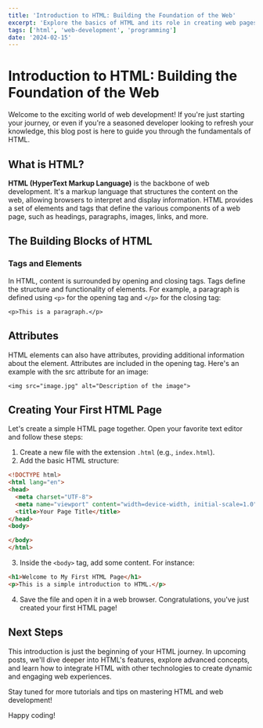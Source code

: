 ```yaml
---
title: 'Introduction to HTML: Building the Foundation of the Web'
excerpt: 'Explore the basics of HTML and its role in creating web pages.'
tags: ['html', 'web-development', 'programming']
date: '2024-02-15'
---
```


# Introduction to HTML: Building the Foundation of the Web

Welcome to the exciting world of web development! If you're just starting your journey, or even if you're a seasoned developer looking to refresh your knowledge, this blog post is here to guide you through the fundamentals of HTML.

## What is HTML?

**HTML (HyperText Markup Language)** is the backbone of web development. It's a markup language that structures the content on the web, allowing browsers to interpret and display information. HTML provides a set of elements and tags that define the various components of a web page, such as headings, paragraphs, images, links, and more.

## The Building Blocks of HTML

### Tags and Elements

In HTML, content is surrounded by opening and closing tags. Tags define the structure and functionality of elements. For example, a paragraph is defined using `<p>` for the opening tag and `</p>` for the closing tag:

`<p>This is a paragraph.</p>`
## Attributes

HTML elements can also have attributes, providing additional information about the element. Attributes are included in the opening tag. Here's an example with the src attribute for an image:

`<img src="image.jpg" alt="Description of the image">`

## Creating Your First HTML Page
Let's create a simple HTML page together. Open your favorite text editor and follow these steps:

1. Create a new file with the extension `.html` (e.g., `index.html`).
2. Add the basic HTML structure:

```html
<!DOCTYPE html>
<html lang="en">
<head>
  <meta charset="UTF-8">
  <meta name="viewport" content="width=device-width, initial-scale=1.0">
  <title>Your Page Title</title>
</head>
<body>

</body>
</html>
```
3. Inside the `<body>` tag, add some content. For instance:
```html
<h1>Welcome to My First HTML Page</h1>
<p>This is a simple introduction to HTML.</p>
```

4. Save the file and open it in a web browser. Congratulations, you've just created your first HTML page!

## Next Steps
This introduction is just the beginning of your HTML journey. In upcoming posts, we'll dive deeper into HTML's features, explore advanced concepts, and learn how to integrate HTML with other technologies to create dynamic and engaging web experiences.

Stay tuned for more tutorials and tips on mastering HTML and web development!

Happy coding!

